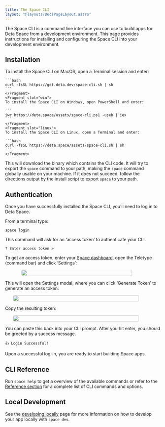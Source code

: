 ```yaml
---
title: The Space CLI
layout: "@layouts/DocsPageLayout.astro"
---
```



The Space CLI is a command line interface you can use to build apps for Deta Space from a development environment. This page provides instructions for installing and configuring the Space CLI into your development environment.

## Installation

<OSTabs>
    <Fragment slot="mac">
    To install the Space CLI on MacOS, open a Terminal session and enter:

    ```bash
    curl -fsSL https://get.deta.dev/space-cli.sh | sh
    ```
    </Fragment>
    <Fragment slot="win">
    To install the Space CLI on Windows, open PowerShell and enter:

    ```
    iwr https://deta.space/assets/space-cli.ps1 -useb | iex
    ```
    </Fragment>
    <Fragment slot="linux">
    To install the Space CLI on Linux, open a Terminal and enter:

    ```bash
    curl -fsSL https://deta.space/assets/space-cli.sh | sh
    ```
    </Fragment>
</OSTabs>

This will download the binary which contains the CLI code. It will try to export the `space` command to your path, making the `space` command globally usable on your machine. If it does not succeed, follow the directions output by the install script to export `space` to your path.

## Authentication

Once you have successfully installed the Space CLI, you'll need to log in to Deta Space.

From a terminal type:

```
space login
```

This command will ask for an ‘access token’ to authenticate your CLI.

```
? Enter access token >
```

To get an access token, enter your [Space dashboard](https://deta.space/), open the Teletype (command bar) and click ‘Settings’:

<div style="display:flex; justify-content: center;"><img style="border-radius: 5px; width: 90%;max-width:400px;" src="/docs_assets/build/cli-1.png"/> </div>

This will open the Settings modal, where you can click ‘Generate Token’ to generate an access token:

<div style="display:flex; justify-content: center;"><img style="border-radius: 5px; width: 90%; max-width:500px;" src="/docs_assets/build/cli-2.png"/> </div>

Copy the resulting token:

<div style="display:flex; justify-content: center;"><img style="border-radius: 5px; width: 90%; max-width:500px;" src="/docs_assets/build/cli-3.png"/> </div>

You can paste this back into your CLI prompt. After you hit enter, you should be greeted by a success message.

```
👍 Login Successful!
```

Upon a successful log-in, you are ready to start building Space apps.

## CLI Reference

Run `space help` to get a overview of the available commands or refer to the [Reference section](/docs/en/build/reference/cli) for a complete list of CLI commands and options.

## Local Development

See the [developing locally](/docs/en/build/fundamentals/development/local-development) page for more information on how to develop your app locally with `space dev`.